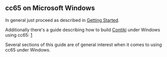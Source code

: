 == cc65 on Microsoft Windows ==

In general just proceed as described in [http://oliverschmidt.github.io/cc65/getting-started.html Getting Started].

Additionally there's a guide describing how to build [http://www.contiki-os.org/ Contiki] under Windows using cc65: [http://cbm8bit.com/articles/user-contributions/compile-contiki]

Several sections of this guide are of general interest when it comes to using cc65 under Windows.